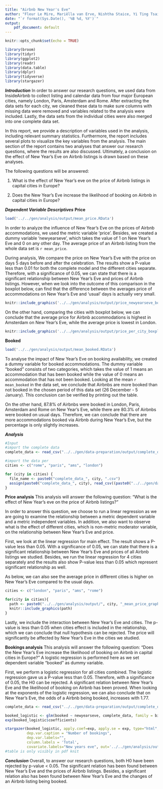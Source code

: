 ```yaml
---
title: "Airbnb New Year's Eve"
author: "Fleur Le Mire, Mariëlla van Erve, Nishtha Staice, Yi Ting Tsai, Hilal Nur Turer"
date: "`r format(Sys.Date(), '%B %d, %Y')`"
output:
    pdf_document: default
---
```


```r
knitr::opts_chunk$set(echo = TRUE)
```


```r
library(broom)
library(tidyr)
library(ggplot2)
library(readr)
library(data.table)
library(dplyr)
library(tidyverse)
library(stargazer)
```

***Introduction***
In order to answer our research questions, we used data from InsideAirbnb to collect listing and calendar data from four major European cities, namely London, Paris, Amsterdam and Rome. After extracting the data sets for each city, we cleaned these data to make sure columns with missing data were removed and variables related to the analysis were included. Lastly, the data sets from the individual cities were also merged into one complete data set.

In this report, we provide a description of variables used in the analysis, including relevant summary statistics. Furthermore, the report includes several plots to visualize the key variables from the analysis. The main section of the report contains two analyses that answer our research questions, where the results are also discussed. Ultimately, a conclusion on the effect of New Year's Eve on Airbnb listings is drawn based on these analyses.

The following questions will be answered:

1. What is the effect of New Year’s eve on the price of Airbnb listings in capital cities in Europe?

2. Does the New Year’s Eve increase the likelihood of booking on Airbnb in capital cities in Europe?

***Dependent Variable Descriptives***
**Price**
```r
load('../../gen/analysis/output/mean_price.RData')
```

In order to analyze the influence of New Year's Eve on the prices of Airbnb  accommodations, we used the metric variable 'price'. Besides, we created a dummy variable 'newyearseve', which takes the value of 1 on New Year’s Eve and 0 on any other day. The average price of an Airbnb listing from the whole data set is `r mean_price`.

During analysis, We compare the price on New Year’s Eve with the price on days 5 days before and after the celebration. The results show a P-value less than 0.01 for both the complete model and the different cities separate. Therefore, with a significance of 0.05, we can state that there is a significant relationship between New Year’s Eve and prices of Airbnb listings. However, when we look into the outcome of this comparison in the boxplot below, can find that the difference between the averages price of accommodations on New Year’s Eve and 'usual' days is actually very small.

```r
knitr::include_graphics('../../gen/analysis/output/price_newyearseve_boxplot.pdf')
```

On the other hand, comparing the cities with boxplot below, we can conclude that the average price for Airbnb accommodations is highest in Amsterdam on New Year's Eve, while the average price is lowest in London.

```r
knitr::include_graphics('../../gen/analysis/output/price_per_city_boxplot.pdf')
```

**Booked**
```r
load('../../gen/analysis/output/mean_booked.RData')
```

To analyse the impact of New Year's Eve on booking availability, we created a dummy variable for booked accommodations. The dummy variable "booked" consists of two categories, which takes the value of 1 means an accommodation that has been booked while the value of 0 means an accommodation that has not been booked. 
Looking at the mean `r mean_booked` in the data set, we conclude that Airbnbs are more booked than not booked in the chosen period of this data set (26 December - 5 January). This conclusion can be verified by printing out the table.

On the other hand, 87.8% of Airbnbs were booked in London, Paris, Amsterdam and Rome on New Year's Eve, while there are 80.3% of Airbnbs were booked on usual days. Therefore, we can conclude that there are more accommodations booked via Airbnb during New Year's Eve, but the percentage is only slightly increases.

***Analysis***
```r
#Input
#import the complete data 
complete_data <- read_csv("../../gen/data-preparation/output/complete_data.csv")

#import the data per 
cities <- c("rome", "paris", "ams", "london")

for (city in cities) {
  file_name <- paste0("complete_data_", city, ".csv")
  assign(paste0("complete_data_", city), read_csv((paste0("../../gen/data-preparation/output/", "complete_data_",city, ".csv"))))
}

```

**Price analysis**
This analysis will answer the following question: "What is the effect of New Year’s eve on the price of Airbnb listings?" 

In order to answer this question, we choose to run a linear regression as we are going to examine the relationship between a metric dependent variable and a metric independent variables. In addition, we also want to observe what is the effect of different cities, which is non-metric moderator variable, on the relationship between New Year's Eve and price.
  
First, we look at the linear regression for main effect. The result shows a P-value less than 0.05. With a significance of 0.05, we can state that there is a significant relationship between New Year’s Eve and prices of all Airbnb listings we studied. Besides, we run the linear regression for 4 cities separately and the results also show P-value less than 0.05 which represent significant relationship as well. 

As below, we can also see the average price in different cities is higher on New Year's Eve compared to the usual days.

```r
cities <- c("london", "paris", "ams", "rome")

for(city in cities){
  path <- paste0("../../gen/analysis/output/", city, "_mean_price_graph.pdf")
  knitr::include_graphics(path)
}
```

Lastly, we include the interaction between New Year’s Eve and cities. The p-value is less than 0.05 when cities effect is included in the relationship, which we can conclude that null hypothesis can be rejected. The price will significantly be affected by New Year’s Eve in the cities we studied.    

**Bookings analysis**
This analysis will answer the following question: "Does the New Year’s Eve increase the likelihood of booking on Airbnb in capital cities in Europe?" A logistic regression is performed here as we set dependent variable "booked" as dummy variable. 

First, we perform a logistic regression for all cities combined. The logistic regression gave us a P-value less than 0.05. Therefore, with a significance of 0.05, the H0 can be rejected. A significant relation between New Year’s Eve and the likelihood of booking on Airbnb has been proved. When looking at the exponents of the logistic regression, we can also conclude that on New Year’s Eve, the odds of a Airbnb being booked, increases with 1.77.

```r
complete_data <- read_csv("../../gen/data-preparation/output/complete_data.csv") 
```

```r
booked_logistic <- glm(booked ~ newyearseve, complete_data, family = binomial)
exp(booked_logistic$coefficients)
```

```r
stargazer(booked_logistic, apply.coef=exp, apply.se = exp, type="html", title="Effect of New Years Eve on Number of Bookings of Airbnb Listings",
          dep.var.caption = "Number of bookings",
          dep.var.labels="",
          column.labels = 'Total',
          covariate.labels="New years eve", out='../../gen/analysis/output/model_bookings.html')
#table is only visibly in pdf knit
```

***Conclusion***
Overall, to answer our research questions, both H0 have been rejected by p-value < 0.05. The significant relation has been found between New Year's Eve and the prices of Airbnb listings. Besides, a significant relation also has been found between New Year's Eve and the changes of an Airbnb listing being booked.

